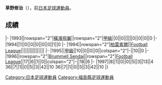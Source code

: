{{Infobox football biography
|name=草野修治
|image=
|fullname=草野修治
|birth_date={{Birth date and age|1970|4|2}}
|cityofbirth=[[福島縣|福島縣]]
|countryofbirth=[[日本|日本]]
|position=[[前鋒_(足球)|前鋒]]
|currentclub=
|years=1993-1994<br/>1994-1995<br/>1996-1997
|clubs=[[橫濱飛翼|橫濱飛翼]]<br/>[[柏雷素爾|柏雷素爾]]<br/>[[仙台維加泰|Brummell Sendai]]
|caps(goals)=
|nationalyears=
|nationalteam=
|nationalcaps(goals)=
}}
'''草野修治'''（{{Bd|1970年|4月2日||}}），前[[日本|日本]][[足球|足球]][[運動員|運動員]]。

==成績==
{{Football player club statistics 1|YYN}}
{{Football player club statistics 2|JPN|YYN}}
|-
|1993||rowspan="2"|[[橫濱飛翼|橫濱飛翼]]||rowspan="2"|[[日本職業足球甲級聯賽|甲級]]||0||0||||||0||0||0||0
|-
|1994||1||0||0||0||0||0||1||0
|-
|1994||rowspan="2"|[[柏雷素爾|柏雷素爾]]||[[Japan_Football_League|Football League]]||||||||||||||||
|-
|1995||[[日本職業足球甲級聯賽|甲級]]||10||0||0||0||colspan="2"|-||10||0
|-
|1996||rowspan="2"|[[仙台維加泰|Brummell Sendai]]||rowspan="2"|[[Japan_Football_League|Football League]]||17||6||1||0||colspan="2"|-||18||6
|-
|1997||8||1||0||0||5||3||13||4
{{Football player club statistics 3|1|JPN}}36||7||1||0||5||3||42||10
{{Football player club statistics 5}}36||7||1||0||5||3||42||10
|}

{{Japan-sport-bio-stub}}
{{Soccer-player-stub}}
[[Category:日本足球運動員|Category:日本足球運動員]]
[[Category:福島縣足球運動員|Category:福島縣足球運動員]]